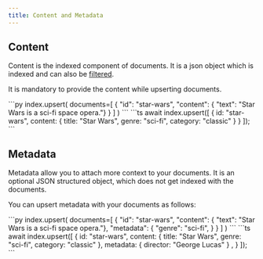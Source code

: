 ```yaml
---
title: Content and Metadata
---
```


## Content

Content is the indexed component of documents. It is a json
object which is indexed and can also be [filtered](/search/features/filtering).

It is mandatory to provide the content while upserting documents.

<Tabs>

<Tab title="Python">
```py
index.upsert(
  documents=[
    {
      "id": "star-wars",
      "content": { "text": "Star Wars is a sci-fi space opera."}
    }
  ]
)
```
</Tab>

<Tab title="TypeScript">
```ts
await index.upsert([
  {
    id: "star-wars",
    content: { title: "Star Wars", genre: "sci-fi", category: "classic" }
  }
]);
```
</Tab>

</Tabs>

## Metadata

Metadata allow you to attach more context to your documents.
It is an optional JSON structured object, which does not
get indexed with the documents.

You can upsert metadata with your documents as follows:

<Tabs>

<Tab title="Python">
```py
index.upsert(
  documents=[
    {
      "id": "star-wars",
      "content": { "text": "Star Wars is a sci-fi space opera."},
      "metadata": {
        "genre": "sci-fi",
      }
    }
  ]
)
```
</Tab>

<Tab title="TypeScript">
```ts
await index.upsert([
  {
    id: "star-wars",
    content: { title: "Star Wars", genre: "sci-fi", category: "classic" },
    metadata: { director: "George Lucas" } ,
  }
]);
```
</Tab>

</Tabs>
